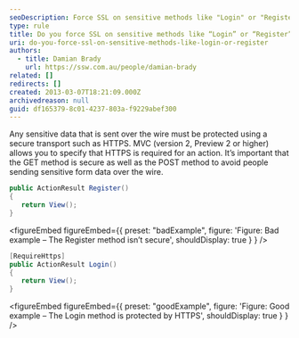 ```yaml
---
seoDescription: Force SSL on sensitive methods like "Login" or "Register" to protect user data and ensure a secure online experience.
type: rule
title: Do you force SSL on sensitive methods like “Login” or “Register”?
uri: do-you-force-ssl-on-sensitive-methods-like-login-or-register
authors:
  - title: Damian Brady
    url: https://ssw.com.au/people/damian-brady
related: []
redirects: []
created: 2013-03-07T18:21:09.000Z
archivedreason: null
guid: df165379-8c01-4237-803a-f9229abef300
---
```


Any sensitive data that is sent over the wire must be protected using a secure transport such as HTTPS. MVC (version 2, Preview 2 or higher) allows you to specify that HTTPS is required for an action. It’s important that the GET method is secure as well as the POST method to avoid people sending sensitive form data over the wire.
```cs
public ActionResult Register()
{
   return View();
}
```

<figureEmbed figureEmbed={{
  preset: "badExample",
  figure: 'Figure: Bad example – The Register method isn’t secure',
  shouldDisplay: true
} } />


```cs
[RequireHttps]
public ActionResult Login()
{
   return View();
}
```

<figureEmbed figureEmbed={{
  preset: "goodExample",
  figure: 'Figure: Good example – The Login method is protected by HTTPS',
  shouldDisplay: true
} } />
